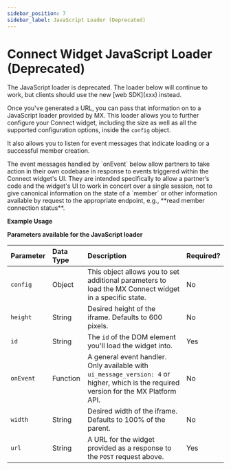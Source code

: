 ```yaml
---
sidebar_position: 7
sidebar_label: JavaScript Loader (Deprecated)
---
```



# Connect Widget JavaScript Loader (Deprecated)

<Admonition type="info">
The JavaScript loader is deprecated. The loader below will continue to work, but clients should use the new [web SDK](xxx) instead.
</Admonition>

Once you've generated a URL, you can pass that information on to a JavaScript loader provided by MX. This loader allows you to further configure your Connect widget, including the size as well as all the supported configuration options, inside the `config` object.

It also allows you to listen for event messages that indicate loading or a successful member creation.

<Admonition type="warning">
The event messages handled by `onEvent` below allow partners to take action in their own codebase in response to events triggered within the Connect widget's UI. They are intended specifically to allow a partner’s code and the widget's UI to work in concert over a single session, not to give canonical information on the state of a `member` or other information available by request to the appropriate endpoint, e.g., **read member connection status**.
</Admonition>

**Example Usage**

<Loader />

**Parameters available for the JavaScript loader**

| Parameter | Data Type | Description                                                                                                                            | Required? |
|:----------|:----------|:---------------------------------------------------------------------------------------------------------------------------------------|:----------|
| `config`  | Object    | This object allows you to set additional parameters to load the MX Connect widget in a specific state.                                 | No        |
| `height`  | String    | Desired height of the iframe. Defaults to 600 pixels.                                                                                  | No        |
| `id`      | String    | The `id` of the DOM element you'll load the widget into.                                                                               | Yes       |
| `onEvent` | Function  | A general event handler. Only available with `ui_message_version: 4` or higher, which is the required version for the MX Platform API. | No        |
| `width`   | String    | Desired width of the iframe. Defaults to 100% of the parent.                                                                           | No        |
| `url`     | String    | A URL for the widget provided as a response to the `POST` request above.                                                               | Yes       |

